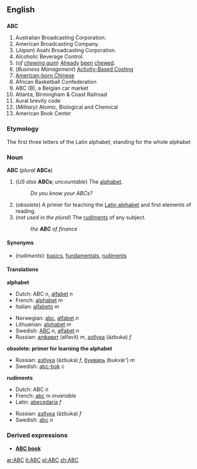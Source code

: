 ==English==

==={{initialism}}===
'''ABC'''
#<!--DefA-->Australian Broadcasting Corporation.
#<!--DefB-->American Broadcasting Company.
#<!--DefC-->(''Japan'') Asahi Broadcasting Corporation.
#<!--DefD-->Alcoholic Beverage Control. 
#<!--DefE-->(''of [[chewing gum]]'') [[Already]] [[been]] [[chew]]ed.
#<!--DefF-->(''Business Management'') [[w:Activity-based costing|Activity-Based Costing]]
#<!--DefF-->[[w:American-born Chinese|American-born Chinese]]
#<!--DefG-->African Basketball Confederation
#<!--DefH-->ABC (B), a Belgian car market
#<!--DefI-->Atlanta, Birmingham & Coast Railroad
#<!--DefJ-->Aural brevity code
#<!--DefK-->(''Military'') Atomic, Biological and Chemical
#<!--DefL-->American Book Center

===Etymology===
The first three letters of the Latin alphabet, standing for the whole alphabet

===Noun===
'''ABC''' (''plural'' '''ABCs''')
#<!--DefG-->(''US also'' '''ABCs'''; ''uncountable'') The [[alphabet]].
#:''Do you know your ABCs?'' 
#<!--DefH-->(''obsolete'') A primer for teaching the [[Latin alphabet]] and first elements of reading. 
#<!--DefI-->(''not used in the plural'') The [[rudiment]]s of any subject.
#:''the '''ABC''' of finance''

====Synonyms====
*<!--DefI-->(''rudiments''): [[basic]]s, [[fundamental]]s, [[rudiment]]s

====Translations====
<!--DefG-->'''alphabet'''
{{top}}
*Dutch: ABC ''n'', [[alfabet]] ''n''
*French: [[alphabet]] ''m''
*Italian: [[alfabeto]] ''m''
{{mid}}
*Norwegian: [[abc]], [[alfabet]] ''n''
*Lithuanian: [[alphabet#Lithuanian|alphabet]] ''m''
*Swedish: [[ABC#Swedish|ABC]] ''n'', [[alfabet]] ''n''
*Russian: [[алфавит]] (alfavít) ''m'', [[азбука#Russian|азбука]] (ázbuka) ''f''
{{bottom}}

<!--DefH-->'''obsolete: primer for learning the alphabet'''
{{top}}
{{mid}}
*Russian: [[азбука]] (ázbuka) ''f'', [[букварь]] (bukvár’) ''m''
*Swedish: [[abc-bok]] ''c''
{{bottom}}

<!--DefI-->'''rudiments'''
{{top}}
*Dutch: ABC ''n''
*French: [[abc]] ''m invariable''
*Latin: [[abecedaria]] ''f''
{{mid}}
*Russian: [[азбука#Russian|азбука]] (ázbuka) ''f''
*Swedish: [[abc]] ''n''
{{bottom}}

===Derived expressions===
*'''[[ABC book]]'''<!-- a primer. Shakespeare, ''King John, I-i'', as an "absey" book-->

[[ar:ABC]]
[[it:ABC]]
[[pl:ABC]]
[[zh:ABC]]